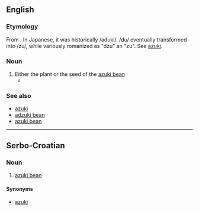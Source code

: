 ==English==
{{wikipedia|Azuki bean|adzuki}}

===Etymology===
From {{etyl|ja}} {{term|sc=Jpan|小豆|tr=azuki}}. In Japanese, it was historically /aduki/. /du/ eventually transformed into /zu/, while variously romanized as "dzu" an "zu". See [[azuki]].

===Noun===
{{en-noun}}

# Either the plant or the seed of the [[azuki bean]]
#* {{quote-book|2003|Carla Emery|The Encyclopedia of Country Living|url=http://books.google.com/books?id=8vqp_XLfNKYC|edition=9th ed.|page=289|isbn=157061377X
|passage='''Adzukis''' need 118 days to start bearing. }}

===See also===
* [[azuki]]
* [[adzuki bean]]
* [[azuki bean]]

----

==Serbo-Croatian==

===Noun===
{{hr-noun|m}}

# [[azuki bean]]

====Synonyms====
* [[azuki#Serbo-Croatian|azuki]]